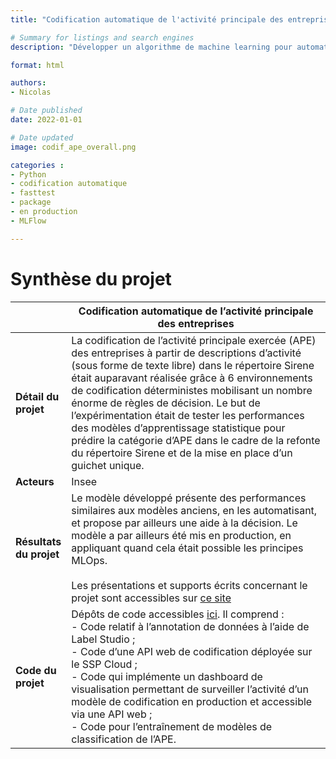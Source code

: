 ```yaml
---
title: "Codification automatique de l'activité principale des entreprises"

# Summary for listings and search engines
description: "Développer un algorithme de machine learning pour automatiser la classification de l'activité principale des entreprises et mise en production"

format: html

authors: 
- Nicolas

# Date published
date: 2022-01-01

# Date updated
image: codif_ape_overall.png

categories : 
- Python
- codification automatique
- fasttest
- package
- en production
- MLFlow

---
```


# Synthèse du projet

|              | Codification automatique de l'activité principale des entreprises                           |
|--------------|------------------------------------------------------------------------------------|
| **Détail du projet**         | La codification de l'activité principale exercée (APE) des entreprises à partir de descriptions d'activité (sous forme de texte libre) dans le répertoire Sirene était auparavant réalisée grâce à 6 environnements de codification déterministes mobilisant un nombre énorme de règles de décision. Le but de l’expérimentation était de tester les performances des modèles d’apprentissage statistique pour prédire la catégorie d’APE dans le cadre de la refonte du répertoire Sirene et de la mise en place d'un guichet unique.  <br>          |
| **Acteurs**                  | Insee         |
| **Résultats du projet**      | Le modèle développé présente des performances similaires aux modèles anciens, en les automatisant, et propose par ailleurs une aide à la décision. Le modèle a par ailleurs été mis en production, en appliquant quand cela était possible les principes MLOps.  <br>  <br> Les présentations et supports écrits concernant le projet sont accessibles sur [ce site](https://inseefrlab.github.io/codif-ape-prez/)         |
| **Code du projet**           | Dépôts de code accessibles [ici](https://github.com/search?q=org%3AInseeFrLab%20codif-ape&type=repositories&p=1). Il comprend :  <br> - Code relatif à l'annotation de données à l'aide de Label Studio ; <br> - Code d'une API web de codification déployée sur le SSP Cloud ; <br> - Code qui implémente un dashboard de visualisation permettant de surveiller l'activité d'un modèle de codification en production et accessible via une API web ; <br> - Code pour l'entraînement de modèles de classification de l'APE. <br>        |

